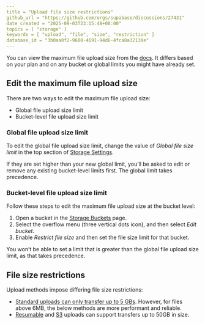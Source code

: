 ```yaml
---
title = "Upload file size restrictions"
github_url = "https://github.com/orgs/supabase/discussions/27431"
date_created = "2025-09-03T23:15:48+00:00"
topics = [ "storage" ]
keywords = [ "upload", "file", "size", "restriction" ]
database_id = "3b0aa0f2-9608-4691-94d6-4fca8a32130e"
---
```


You can view the maximum file upload size from the [docs](/docs/guides/storage/uploads/file-limits). It differs based on your plan and on any bucket or global limits you might have already set.

## Edit the maximum file upload size

There are two ways to edit the maximum file upload size:

- Global file upload size limit
- Bucket-level file upload size limit

### Global file upload size limit

To edit the global file upload size limit, change the value of _Global file size limit_ in the top section of [Storage Settings](/dashboard/project/_/storage/settings).

If they are set higher than your new global limit, you’ll be asked to edit or remove any existing bucket-level limits first. The global limit takes precedence.

### Bucket-level file upload size limit

Follow these steps to edit the maximum file upload size at the bucket level:

1. Open a bucket in the [Storage Buckets](/dashboard/project/_/storage/buckets/) page.
2. Select the overflow menu (three vertical dots icon), and then select _Edit bucket_.
3. Enable _Restrict file size_ and then set the file size limit for that bucket.

You won’t be able to set a limit that is greater than the global file upload size limit, as that takes precedence.

## File size restrictions

Upload methods impose differing file size restrictions:

- [Standard uploads can only transfer up to 5 GBs](/docs/guides/storage/uploads/standard-uploads?queryGroups=language&language=js). However, for files above 6MB, the below methods are more performant and reliable.
- [Resumable](/docs/guides/storage/uploads/resumable-uploads) and [S3](/docs/guides/storage/uploads/resumable-uploads) uploads can support transfers up to 50GB in size.

